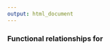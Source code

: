 ```yaml
---
output: html_document
---
```


### Functional relationships for <script type="math/tex">\;T \sim EXP(\theta,\gamma),\;\;T \in [0,\infty)</script>

$$
\\begin{aligned}
f(t|\\theta,\\gamma)&=\\frac{1}{\\theta}\\exp\\left(-\\frac{t-\\gamma}{\\theta}\\right)\\\\\\\\
F(t|\\theta,\\gamma)&=1-\\exp\\left(\\frac{t-\\gamma}{\\theta}\\right)\\\\\\\\
h(t|\\theta,\\gamma)&=\\frac{1}{\\theta}, t>\\gamma\\\\\\\\\
t_{p}&=\\gamma-\\log(1-p)\\theta\\\\\\\\
E[T]&=\\gamma+\\theta\\\\\\\\
Var[T]&=\\theta^2
\\end{aligned}
$$
